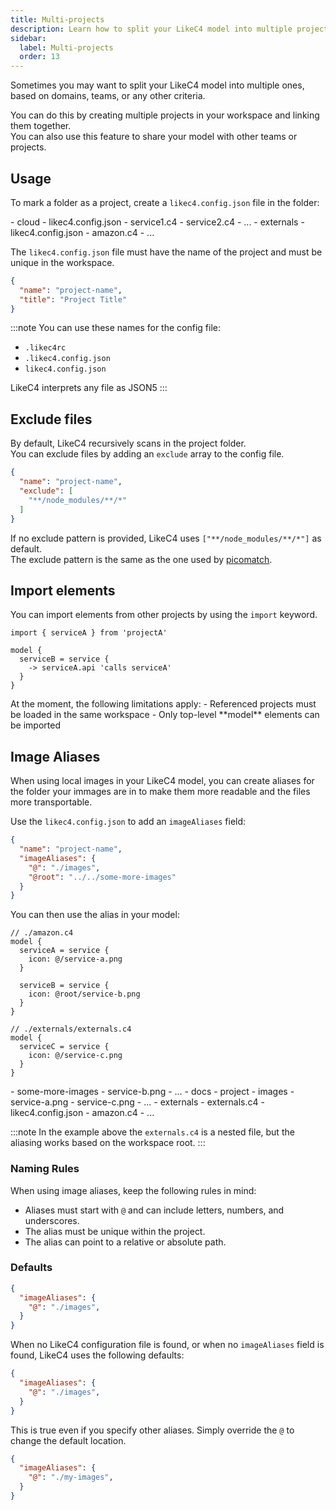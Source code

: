 ```yaml
---
title: Multi-projects
description: Learn how to split your LikeC4 model into multiple projects
sidebar: 
  label: Multi-projects
  order: 13
---
```



Sometimes you may want to split your LikeC4 model into multiple ones, based on domains, teams, or any other criteria.

You can do this by creating multiple projects in your workspace and linking them together.  
You can also use this feature to share your model with other teams or projects.

## Usage

To mark a folder as a project, create a `likec4.config.json` file in the folder:

<FileTree>
- cloud
  - likec4.config.json
  - service1.c4
  - service2.c4
  - ...
- externals
  - likec4.config.json
  - amazon.c4
  - ...
</FileTree>

The `likec4.config.json` file must have the name of the project and must be unique in the workspace.


```json
{
  "name": "project-name",
  "title": "Project Title"
}
```

:::note
You can use these names for the config file:
- `.likec4rc`
- `.likec4.config.json`
- `likec4.config.json`

LikeC4 interprets any file as JSON5
:::

## Exclude files

By default, LikeC4 recursively scans in the project folder.  
You can exclude files by adding an `exclude` array to the config file.

```json
{
  "name": "project-name",
  "exclude": [
    "**/node_modules/**/*"
  ]
}
```

If no exclude pattern is provided, LikeC4 uses `["**/node_modules/**/*"]` as default.  
The exclude pattern is the same as the one used by [picomatch](https://github.com/micromatch/picomatch).  


## Import elements

You can import elements from other projects by using the `import` keyword.

```likec4
import { serviceA } from 'projectA'

model {
  serviceB = service {
    -> serviceA.api 'calls serviceA'
  }
}
```

<Aside type='caution' title="Limitations">
At the moment, the following limitations apply:
- Referenced projects must be loaded in the same workspace
- Only top-level **model** elements can be imported
</Aside>

## Image Aliases

When using local images in your LikeC4 model, you can create aliases for the folder your immages are in to make them more readable and the files more transportable.

Use the `likec4.config.json` to add an `imageAliases` field:

```json
{
  "name": "project-name",
  "imageAliases": {
    "@": "./images",
    "@root": "../../some-more-images"
  }
}
```

You can then use the alias in your model:

```likec4
// ./amazon.c4
model {
  serviceA = service {
    icon: @/service-a.png
  }

  serviceB = service {
    icon: @root/service-b.png
  }
}

// ./externals/externals.c4
model {
  serviceC = service {
    icon: @/service-c.png
  }
}
```

<FileTree>
- some-more-images
  - service-b.png
  - ...
- docs
  - project
    - images
      - service-a.png
      - service-c.png
      - ...
    - externals
      - externals.c4
    - likec4.config.json
    - amazon.c4
    - ...
</FileTree>

:::note
In the example above the `externals.c4` is a nested file, but the aliasing works based on the workspace root.
:::

### Naming Rules

When using image aliases, keep the following rules in mind:

- Aliases must start with `@` and can include letters, numbers, and underscores.
- The alias must be unique within the project.
- The alias can point to a relative or absolute path.

### Defaults

```json
{
  "imageAliases": {
    "@": "./images",
  }
}
```

When no LikeC4 configuration file is found, or when no `imageAliases` field is found, LikeC4 uses the following defaults:

```json
{
  "imageAliases": {
    "@": "./images",
  }
}
```

This is true even if you specify other aliases. Simply override the `@` to change the default location.

```json
{
  "imageAliases": {
    "@": "./my-images",
  }
}
```

